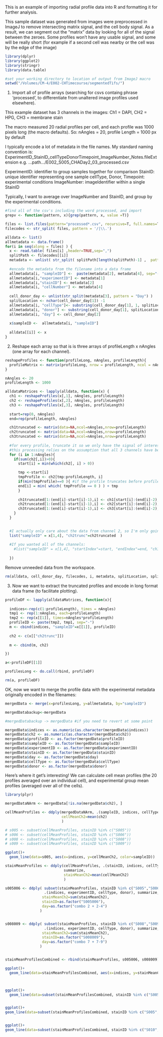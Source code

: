 This is an example of importing radial profile data into R and formatting it for further analysis.

This sample dataset was generated from images were preprocessed in ImageJ to remove intersecting matrix signal, and the cell body signal. As a result, we can segment out the "matrix" data by looking for all of the signal between the zeroes. Some profiles won't have any usable signal, and some will be really short (for example if a second cell was nearby or the cell was by the edge of the image)

```r
library(dplyr)
library(ggplot2)
library(stringr)
library(data.table)

#set your working directory to location of output from ImageJ macro
setwd("/Volumes/CM-4/E002-CHTimecourse/segmentedTifs/")
```

1) Import all of profile arrays (searching for csvs containg phrase 'processed', to differentiate from unaltered image profiles used elsewhere).

This example dataset has 3 channels in the images:
Ch1 = DAPI, CH2 = HPG, CH3 = membrane stain

The macro measured 20 radial profiles per cell, and each profile was 1000 pixels long (the macro defaults).
So: nAngles = 20, profile Length = 1000 px by default

I typically encode a lot of metadata in the file names. My standard naming convention is: ExperimentID_StainID_cellTypeDonorTimepoint_ImageNumber_Notes.fileExtension
e.g. ...path.../E002_S005_CHADay2_03_processed.csv

ExperimentID: identifier to group samples together for comparison
StainID: unique identifier representing one sample
cellType, Donor, Timepoint: experimental conditions
ImageNumber: imageIdentifier within a single StainID

Typically, I want to average over ImageNumber and StainID, and group by the experimental conditions.

```r
#find all of the csv's including the word processed, and import
grepv <- function(pattern, x){grep(pattern, x, value =T)}

files <- list.files(pattern="processed*.csv", recursive=T, full.names=T) 
filecodes <- str_split( files, pattern = '/|\\.')

alldata <- list()
allmetadata <- data.frame()
for(i in seq(along = files) ) {
  x <- read.table( files[i] ,header=TRUE,sep=",")
  splitPath <- filecodes[[i]]
  metadata <- unlist( str_split( splitPath[length(splitPath)-1] ,  pattern = "_" ) )
  
  #encode the metadata from the filename into a data frame
  allmetadata[i, "sampleID"] <-  paste(metadata[2], metadata[4], sep="-")
  allmetadata[i,"experimentID"] <- metadata[1]
  allmetadata[i,"stainID"] <- metadata[2]
  allmetadata[i, "cellNumber"] <- metadata[4]
  
  cell_donor_day <- unlist(str_split(metadata[3], pattern = "Day") )
  splitLocation <- nchar(cell_donor_day[1]) -1
  allmetadata[i, "cellType"]<- substring(cell_donor_day[1], 1, splitLocation )
  allmetadata[i, "donor"] <- substring(cell_donor_day[1], splitLocation, splitLocation +1)
  allmetadata[i, "day"] <- cell_donor_day[2]
  
  x$sampleID <-  allmetadata[i, "sampleID"]
  
  alldata[[i]] <- x
}
```

2) Reshape each array so that is is three arrays of  profileLength x nAngles (one array for each channel).

```r

reshapeProfiles <- function(profileLong, nAngles, profileLength){
  profileMatrix <- matrix(profileLong, nrow = profileLength, ncol = nAngles)
}

nAngles <- 20
profileLength <- 1000

alldataMatrices <- lapply(alldata, function(x) {
  ch1 <- reshapeProfiles(x[,1], nAngles, profileLength)
  ch2 <- reshapeProfiles(x[,2], nAngles, profileLength)
  ch3 <- reshapeProfiles(x[,3], nAngles, profileLength)
  
  start=rep(0, nAngles)
  end=rep(profileLength, nAngles)

  ch1truncated <- matrix(data=NA,ncol=nAngles,nrow=profileLength)
  ch2truncated <- matrix(data=NA,ncol=nAngles,nrow=profileLength)
  ch3truncated <- matrix(data=NA,ncol=nAngles,nrow=profileLength)
  
  #for every profile, truncate it so we only have the signal of interest (the data between the zeros)
  #this processing relies on the assumption that all 3 channels have been masked. If not, you will #    #need to perform some sort of signal processing here to select only the data of interest 
  for (i in 1:nAngles){
    if(sum(ch2[,i])>0){
      start[i] = min(which(ch2[, i] > 0))

      tmp <-start[i]
      tmpProfile <- ch2[tmp:profileLength, i]
      if(min(tmpProfile)==0 ){ #if the profile truncates before profileLength
      end[i] = min( which( tmpProfile == 0 ) ) + tmp
      }
      
      ch1truncated[1:(end[i]-start[i]-1),i] <- ch1[start[i]:(end[i]-2), i]
      ch2truncated[1:(end[i]-start[i]-1),i] <- ch2[start[i]:(end[i]-2), i]
      ch3truncated[1:(end[i]-start[i]-1),i] <- ch3[start[i]:(end[i]-2), i]
    }
  }
  

  #I actually only care about the data from channel 2, so I'm only going to 'export' that
  list("sampleID" = x[1,4], "ch2trunc"=ch2truncated  )
  
  #If you wanted all of the channels:
    #list("sampleID" = x[1,4], "startIndex"=start, "endIndex"=end, "ch1"=ch1, "ch2"=ch2, "ch3"=ch3,       #"ch1trunc"=ch1truncated , "ch2trunc"=ch2truncated, "ch3trunc"=ch3truncated  )
  
  })

```


Remove unneeded data from the workspace.
```r

rm(alldata, cell_donor_day, filecodes, i, metadata, splitLocation, splitPath, x)

```

3) Now we want to extract the truncated profiles and encode in long format data frame (to facilitate plotting).

```r

profileDF <- lapply(alldataMatrices, function(x){
  
  indices<-rep(c(1:profileLength), times = nAngles)
  tmp1 <- rep(1:nAngles, each=profileLength)
  tmp2 <- rep(x[[1]], times=nAngles*profileLength)
  profileID <- paste(tmp2, tmp1, sep="-")
  m <- cbind(indices, "sampleID"=x[[1]], profileID)
  
  ch2 <- c(x[["ch2trunc"]])
  
  m <- cbind(m, ch2)

})

a<-profileDF[[1]]

profilesLong <- do.call(rbind, profileDF)

rm(a, profileDF)
```

OK, now we want to merge the profile data with the experimental metadata originally encoded in the filenames:

```r

mergedData <- merge(x=profilesLong, y=allmetadata, by="sampleID")

mergedDatabackup<-mergedData

#mergedDatabackup -> mergedData #if you need to revert at some point

mergedData$indices <- as.numeric(as.character(mergedData$indices))
mergedData$ch2 <- as.numeric(as.character(mergedData$ch2))
mergedData$profileID <- as.factor(mergedData$profileID)
mergedData$sampleID <- as.factor(mergedData$sampleID)
mergedData$experimentID <- as.factor(mergedData$experimentID)
mergedData$stainID <- as.factor(mergedData$stainID)
mergedData$day <- as.factor(mergedData$day)
mergedData$cellType <- as.factor(mergedData$cellType)
mergedData$donor <- as.factor(mergedData$donor)
```


Here's where it get's interesting! We can calculate cell mean profiles (the 20 profiles averaged over an individual cell), and experimental group mean profiles (averaged over all of the cells). 
```r
library(plyr)

mergedDataNArm <- mergedData[!is.na(mergedData$ch2), ]

cellMeanProfiles <- ddply(mergedDataNArm, .(sampleID, indices, cellType, donor, day, stainID, experimentID), summarize,
                          cellMeanCh2=mean(ch2)
                          )

# s005 <- subset(cellMeanProfiles, stainID %in% c("S005"))
# s006 <- subset(cellMeanProfiles, stainID %in% c("S006"))
# s008 <- subset(cellMeanProfiles, stainID %in% c("S008"))
# s009 <- subset(cellMeanProfiles, stainID %in% c("S009"))

ggplot()+
  geom_line(data=s005, aes(x=indices, y=cellMeanCh2, color=sampleID))

stainMeanProfiles <- ddply(cellMeanProfiles, .(stainID, indices, cellType, donor, day, experimentID), 
                           summarize,
                           stainMeanCh2=mean(cellMeanCh2)
                           )

s005006 <- ddply( subset(stainMeanProfiles, stainID %in% c("S005","S006")),
                  .(indices, experimentID, cellType, donor), summarize,
                 stainMeanCh2=sum(stainMeanCh2),
                 stainID=as.factor("S005006"),
                 day=as.factor("combo 2 + 2-4") 
                )


s008009 <- ddply( subset(stainMeanProfiles, stainID %in% c("S008","S009")),
                  .(indices, experimentID, cellType, donor), summarize,
                 stainMeanCh2=sum(stainMeanCh2),
                 stainID=as.factor("S008009"),
                 day=as.factor("combo 7 + 7-9") 
                )


stainMeanProfilesCombined <- rbind(stainMeanProfiles, s005006, s008009)

ggplot()+
  geom_line(data=stainMeanProfilesCombined, aes(x=indices, y=stainMeanCh2, color=stainID))



ggplot()+
  geom_line(data=subset(stainMeanProfilesCombined, stainID %in% c("S005", "S007", "S008", "S010")), aes(x=indices, y=stainMeanCh2, color=day))


ggplot()+
geom_line(data=subset(stainMeanProfilesCombined, stainID %in% c("S005", "S007", "S006", "S005006")), aes(x=indices, y=stainMeanCh2, color=day))


ggplot()+
geom_line(data=subset(stainMeanProfilesCombined, stainID %in% c("S010", "S008", "S009", "S008009")), aes(x=indices, y=stainMeanCh2, color=day))
```


